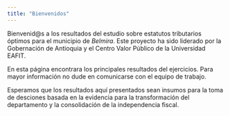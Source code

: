 ```yaml
---
title: "Bienvenidos"
---
```


Bienvenid@s a los resultados del estudio sobre estatutos tributarios óptimos para el municipio de *Belmira*. Este proyecto ha sido liderado por la Gobernación de Antioquia y el Centro Valor Público de la Universidad EAFIT.

En esta página encontrara los principales resultados del ejercicios. Para mayor información no dude en comunicarse con el equipo de trabajo.

Esperamos que los resultados aquí presentados sean insumos para la toma de desciones basada en la evidencia para la transformación del departamento y la consolidación de la independencia fiscal.


